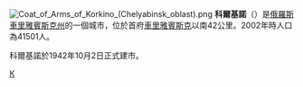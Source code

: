 {{Coord|54|53|45|N|61|22|45|E|display=title}}
[[File:Coat_of_Arms_of_Korkino_(Chelyabinsk_oblast).png|right]]
'''科爾基諾'''（{{lang-ru|Ко́ркино}}）是[[俄羅斯|俄羅斯]][[車里雅賓斯克州|車里雅賓斯克州]]的一個城市，位於首府[[車里雅賓斯克|車里雅賓斯克]]以南42公里。2002年時人口為41501人。

科爾基諾於1942年10月2日正式建市。

{{車里雅賓斯克州城市}}

[[Category:車里雅賓斯克州城市|К]]